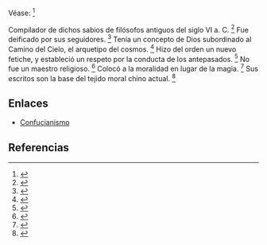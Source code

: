 Véase: <ref>{{lib|LU|94|6|9-11}}</ref> 

Compilador de dichos sabios de filósofos antiguos del siglo VI a. C. <ref>{{lib|LU|94|6|9}}</ref> Fue deificado por sus seguidores. <ref>{{lib|LU|94|6|12}}</ref> Tenía un concepto de Dios subordinado al Camino del Cielo, el arquetipo del cosmos. <ref>{{lib|LU|94|6|10}}</ref> Hizo del orden un nuevo fetiche, y estableció un respeto por la conducta de los antepasados. <ref>{{lib|LU|94|6|9}}</ref> No fue un maestro religioso. <ref>{{lib|LU|92|5|12}}</ref> Colocó a la moralidad en lugar de la magia. <ref>{{lib|LU|94|6|9}}</ref> Sus escritos son la base del tejido moral chino actual. <ref>{{lib|LU|94|6|11}}</ref> 

== Enlaces ==

* [[Confucianismo]]


== Referencias ==
<references />
